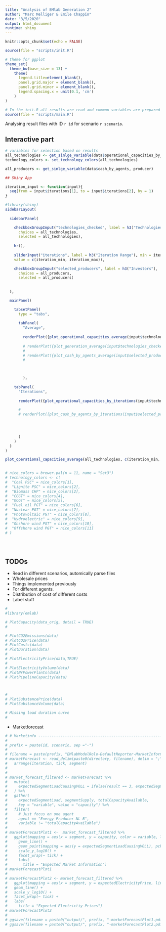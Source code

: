 ```yaml
---
title: "Analysis of EMlab Generation 2"
author: "Marc Melliger & Emile Chappin"
date: "3/5/2020"
output: html_document
runtime: shiny
---
```


```r

knitr::opts_chunk$set(echo = FALSE)

source(file = "scripts/init.R")

# theme for ggplot
theme_set(
  theme_bw(base_size = 13) + 
    theme(
      legend.title=element_blank(),
      panel.grid.major = element_blank(), 
      panel.grid.minor = element_blank(),
      legend.spacing.x = unit(0.1, 'cm')
    )
)

# In the init.R all results are read and common variables are prepared
source(file = "scripts/main.R")
```

Analysing result files with ID `r id` for scenario `r scenario`.

## Interactive part

```r

# variables for selection based on results
all_technologies <- get_sinlge_variable(data$operational_capacities_by_tech, technology)
technology_colors <- set_technology_colors(all_technologies)

all_producers <- get_sinlge_variable(data$cash_by_agents, producer)

## Shiny App

iteration_input <- function(input){
  seq(from = input$iterations[1], to = input$iterations[2], by = 1)
}

```


```r
#library(shiny)
sidebarLayout(
  
  sidebarPanel(

    checkboxGroupInput("technologies_checked", label = h3("Technologies"), 
      choices = all_technologies,
      selected = all_technologies),
    
    hr(),
    
    sliderInput("iterations", label = h3("Iteration Range"), min = iteration_min, max = iteration_max, 
    value = c(iteration_min, iteration_max)),

    checkboxGroupInput("selected_producers", label = h3("Investors"), 
      choices = all_producers,
      selected = all_producers)
 
  
  ),

  mainPanel(

    tabsetPanel(
      type = "tabs",
      
      tabPanel(
        "Average", 
        
        renderPlot({plot_operational_capacities_average(input$technologies_checked, iteration_input(input))})
        
        # renderPlot({plot_generation_average(input$technologies_checked, iteration_input(input))}),
        # 
        # renderPlot({plot_cash_by_agents_average(input$selected_producers, iteration_input(input))})
        # 


        
        ),
      
    tabPanel(
      "Iterations",
       
      renderPlot({plot_operational_capacities_by_iterations(input$technologies_checked, iteration_input(input))})

      #  
      # renderPlot({plot_cash_by_agents_by_iterations(input$selected_producers, iteration_input(input))})
      


       
      )
    )
  )
)


```

```r

plot_operational_capacities_average(all_technologies, c(iteration_min, iteration_max))

  
# nice_colors = brewer.pal(n = 11, name = "Set3")
# technology_colors <- c(
#  "Coal PSC" = nice_colors[1],
#  "Lignite PSC" = nice_colors[2],
#  "Biomass CHP" = nice_colors[2],
#  "CCGT" = nice_colors[4],
#  "OCGT" = nice_colors[5],
#  "Fuel oil PGT" = nice_colors[6],
#  "Nuclear PGT" = nice_colors[7],
#  "Photovoltaic PGT" = nice_colors[8],
#  "Hydroelectric" = nice_colors[9],
#  "Onshore wind PGT" = nice_colors[10],
#  "Offshore wind PGT" = nice_colors[11]
# )


  


```


## TODOs

- Read in different scenarios, automically parse files
- Wholesale prices
- Things implemented previously
- For different agents.
- Distribution of cost of different costs
- Label stuff


```r
# 
#library(emlab)

# PlotCapacity(data_orig, detail = TRUE)
# 

# PlotCO2Emissions(data)
# PlotCO2Price(data)
# PlotCosts(data)
# PlotDuration(data)
# 
# PlotElectricityPrice(data,TRUE) 
# 
# PlotElectricityVolume(data)
# PlotNrPowerPlants(data)
# PlotPipelineCapacity(data)



# 
# PlotSubstancePrice(data)
# PlotSubstanceVolume(data)

# Missing load duration curve
# 

```

- Marketforecast

```r
# # Marketinfo --------------------------------------------------------------
# 
# prefix = paste(id, scenario, sep ="-")
# 
# filename = paste(prefix, "EMlabModelRole-DefaultReporter-MarketInformation.csv", sep = "-")
# marketForecast <- read_delim(paste0(directory, filename), delim = ";") %>% 
#   arrange(iteration, tick, segment)
# 
# 
# market_forecast_filtered <- marketForecast %>% 
#   mutate(
#     expectedSegmentLoadCausingVOLL = ifelse(result == 3, expectedSegmentLoad, NA)
#   ) %>% 
#   gather(
#     expectedSegmentLoad, segmentSupply, totalCapacityAvailable, 
#     key = "variable", value = "capacity") %>% 
#   filter(
#     # Just focus on one agent
#     agent == "Energy Producer NL B",
#     variable != "totalCapacityAvailable")
# 
# marketForecastPlot1 <-  market_forecast_filtered %>% 
#   ggplot(mapping = aes(x = segment, y = capacity, color = variable, linetype = agent)) +
#     geom_line() +
#     geom_point(mapping = aes(y = expectedSegmentLoadCausingVOLL), pch = 1, col = "blue") +
#     scale_y_log10() + 
#     facet_wrap(~ tick) + 
#     labs(
#       title = "Expected Market Information")
# marketForecastPlot1
#   
# marketForecastPlot2 <- market_forecast_filtered %>% 
#   ggplot(mapping = aes(x = segment, y = expectedElectricityPrice, linetype = agent)) +
#   geom_line() +
#   scale_y_log10() + 
#   facet_wrap(~ tick) + 
#   labs(
#     title = "Expected Electrictiy Prices")
# marketForecastPlot2
# 
# ggsave(filename = paste0("output/", prefix, "-marketForecastPlot1.pdf"), plot = marketForecastPlot1, width = 10, height = 6)
# ggsave(filename = paste0("output/", prefix, "-marketForecastPlot2.pdf"), plot = marketForecastPlot2, width = 10, height = 6)

```



